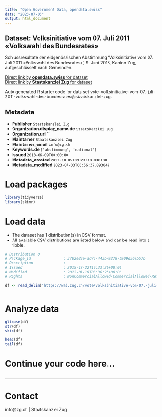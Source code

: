 ```yaml
---
title: "Open Government Data, opendata.swiss"
date: "2023-07-03"
output: html_document
---
```


## Dataset: Volksinitiative vom 07. Juli 2011 «Volkswahl des Bundesrates»

Schlussresultate der eidgenössischen Abstimmung 'Volksinitiative vom 07. Juli 2011 «Volkswahl des Bundesrates»', 9. Juni 2013, Kanton Zug, aufgeschlüsselt nach Gemeinden.

[Direct link by **opendata.swiss** for dataset](https://opendata.swiss/de/dataset/volksinitiative-vom-07-juli-2011-volkswahl-des-bundesrates)<br>
[Direct link by **Staatskanzlei Zug** for dataset](https://wab.zug.ch/vote/volksinitiative-vom-07.-juli-2011-volkswahl-des-bundesrates/data)

Auto generated R starter code for data set vote-volksinitiative-vom-07.-juli-2011-volkswahl-des-bundesrates@staatskanzlei-zug.

## Metadata

- **Publisher** `Staatskanzlei Zug`
- **Organization.display_name.de** `Staatskanzlei Zug`
- **Organization.url** ``
- **Maintainer** `Staatskanzlei Zug`
- **Maintainer_email** `info@zg.ch`
- **Keywords.de** `['abstimmung', 'national']`
- **Issued** `2013-06-09T00:00:00`
- **Metadata_created** `2017-10-05T09:23:18.038180`
- **Metadata_modified** `2023-07-03T00:56:37.893049`


# Load packages

```r

library(tidyverse)
library(skimr)

```

# Load data

-   The dataset has 1 distribution(s) in CSV format.
-   All available CSV distributions are listed below and can be read into a tibble.

```r

# Distribution 0
# Package_id               : 37b2e23e-ad76-443b-9278-b909d569b57b
# Description              : 
# Issued                   : 2015-12-22T10:33:20+00:00
# Modified                 : 2022-01-19T06:36:25+00:00
# Rights                   : NonCommercialAllowed-CommercialAllowed-ReferenceRequired

df <- read_delim('https://wab.zug.ch/vote/volksinitiative-vom-07.-juli-2011-volkswahl-des-bundesrates/data-csv')



```

# Analyze data

```r

glimpse(df)
str(df)
skim(df)

head(df)
tail(df)

```

# Continue your code here...

```r

```

------------------------------------------------------------------------

# Contact

info@zg.ch | Staatskanzlei Zug
